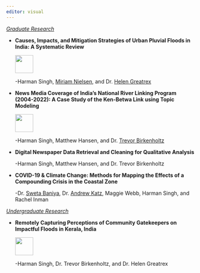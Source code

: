 ```yaml
---
editor: visual
---
```


[*Graduate Research*]{.underline}

-   **Causes, Impacts, and Mitigation Strategies of Urban Pluvial Floods in India: A Systematic Review**

    [![](images/Poster%20image.png){width="48"}](https://github.com/harmansingh1412/HarmanSingh_profile/blob/main/research%20posters/Pluvial%20Floods%20Systematic%20Review.pdf)

    -Harman Singh, [Miriam Nielsen](https://eesc.columbia.edu/content/miriam-nielsen), and Dr. [Helen Greatrex](https://www.geog.psu.edu/directory/helen-greatrex)

-   **News Media Coverage of India's National River Linking Program (2004-2022): A Case Study of the Ken-Betwa Link using Topic Modeling**

    [![](images/Poster%20image.png){width="48"}](https://github.com/harmansingh1412/HarmanSingh_profile/blob/main/research%20posters/INRLP%20poster.pdf)

    -Harman Singh, Matthew Hansen, and Dr. [Trevor Birkenholtz](https://www.geog.psu.edu/directory/trevor-birkenholtz)

-   **Digital Newspaper Data Retrieval and Cleaning for Qualitative Analysis**

    -Harman Singh, Matthew Hansen, and Dr. Trevor Birkenholtz

-   **COVID-19 & Climate Change: Methods for Mapping the Effects of a Compounding Crisis in the Coastal Zone**

    -Dr. [Sweta Baniya](https://liberalarts.vt.edu/departments-and-schools/department-of-english/faculty/sweta-baniya.html), Dr. [Andrew Katz](https://enge.vt.edu/People/researchfaculty/andrewkatz.html), Maggie Webb, Harman Singh, and Rachel Inman

[*Undergraduate Research*]{.underline}

-   **Remotely Capturing Perceptions of Community Gatekeepers on Impactful Floods in Kerala, India**

    [![](images/Poster%20image.png){width="48"}](https://github.com/harmansingh1412/HarmanSingh_profile/blob/main/research%20posters/Kerala%20floods.pdf)

    -Harman Singh, Dr. Trevor Birkenholtz, and Dr. Helen Greatrex
